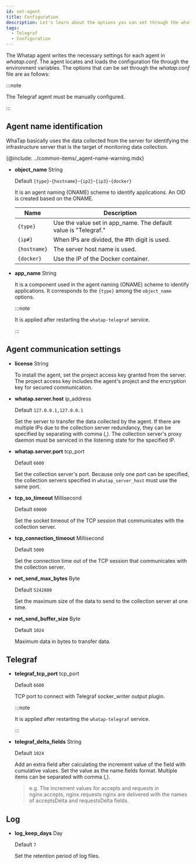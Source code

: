 ```yaml
---
id: set-agent
title: Configuration
description: Let's learn about the options you can set through the whatap.conf file in the Telegraf agent server.
tags:
  - Telegraf
  - Configuration
---
```


The Whatap agent writes the necessary settings for each agent in _whatap.conf_. The agent locates and loads the configuration file through the environment variables. The options that can be set through the _whatap.conf_ file are as follows:

:::note

The Telegraf agent must be manually configured.

:::

## Agent name identification

WhaTap basically uses the data collected from the server for identifying the infrastructure server that is the target of monitoring data collection. 

{@include: ../common-items/_agent-name-warning.mdx}

- **object_name** <span class='type'>String</span>

  Default `{type}`-`{hostname}`-`{ip2}`-`{ip3}`-`{docker}`

  It is an agent naming (ONAME) scheme to identify applications. An OID is created based on the ONAME.

  | Name         | Description                                                        |
  | ------------ | ------------------------------------------------------------------ |
  | `{type}`     | Use the value set in app_name. The default value is "Telegraf."    |
  | `{ip#}`      | When IPs are divided, the #th digit is used.                       |
  | `{hostname}` | The server host name is used.                                      |
  | `{docker}`   | Use the IP of the Docker container.                                |

- **app_name** <span class='type'>String</span>

  It is a component used in the agent naming (ONAME) scheme to identify applications. It corresponds to the `{type}` among the `object_name` options.

  :::note

  It is applied after restarting the `whatap-telegraf` service.

  :::

## Agent communication settings

- **license** <span class='type'>String</span>

  To install the agent, set the project access key granted from the server. The project access key includes the agent's project and the encryption key for secured communication.

- **whatap.server.host** <span class='type'>ip_address</span>

  Default `127.0.0.1,127.0.0.1`

  Set the server to transfer the data collected by the agent. If there are multiple IPs due to the collection server redundancy, they can be specified by separating with comma (,). The collection server's proxy daemon must be serviced in the listening state for the specified IP.

- **whatap.server.port** <span class='type'>tcp_port</span>

  Default `6600`

  Set the collection server's port. Because only one port can be specified, the collection servers specified in `whatap_server_host` must use the same port.

- **tcp_so_timeout** <span class='type'>Millisecond</span>

  Default `60000`

  Set the socket timeout of the TCP session that communicates with the collection server.

- **tcp_connection_timeout** <span class='type'>Millisecond</span>

  Default `5000`

  Set the connection time out of the TCP session that communicates with the collection server.

- **net_send_max_bytes** <span class='type'>Byte</span>

  Default `5242880`

  Set the maximum size of the data to send to the collection server at one time.

- **net_send_buffer_size** <span class='type'>Byte</span>

  Default `1024`

  Maximum data in bytes to transfer data. 

## Telegraf

- **telegraf_tcp_port** <span class='type'>tcp_port</span>

  Default `6600`

  TCP port to connect with Telegraf socker_writer output plugin.

  :::note

  It is applied after restarting the `whatap-telegraf` service.

  :::

- **telegraf_delta_fields** <span class='type'>String</span>

  Default `1024`

  Add an extra field after calculating the increment value of the field with cumulative values. Set the value as the name.fields format. Multiple items can be separated with comma (,).

  > e.g. The increment values for accepts and requests in nginx.accepts, nginx.requests nginx are delivered with the names of acceptsDelta and requestsDelta fields.

## Log

- **log_keep_days** <span class='type'>Day</span>

  Default `7`

  Set the retention period of log files.
